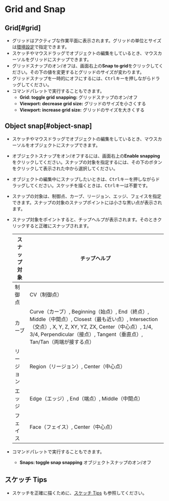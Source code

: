 
# Grid and Snap

## Grid[#grid]

- グリッドはアクティブな作業平面に表示されます。グリッドの単位とサイズは[環境設定](/plasticity-essentials/preferences)で指定できます。
- スケッチやマウスドラッグでオブジェクトの編集をしているとき、マウスカーソルをグリッドにスナップできます。
- グリッドスナップのオン/オフは、画面右上の**Snap to grid**をクリックしてください。その下の値を変更するとグリッドのサイズが変わります。
- グリッドスナップを一時的にオフにするには、<kbd>Ctrl</kbd>キーを押しながらドラッグしてください。
- コマンドパレットで実行することもできます。
    - **Grid: toggle grid snapping:** グリッドスナップのオン/オフ
    - **Viewport: decrease grid size:** グリッドのサイズを小さくする
    - **Viewport: increase grid size:** グリッドのサイズを大きくする

## Object snap[#object-snap]

- スケッチやマウスドラッグでオブジェクトの編集をしているとき、マウスカーソルをオブジェクトにスナップできます。
- オブジェクトスナップをオン/オフするには、画面右上の**Enable snapping**をクリックしてください。スナップの対象を指定するには、その下のボタン <ButtonIcon type="button-types-of-snapping" /> をクリックして表示された中から選択してください。

- オブジェクトの編集中にスナップしたいときは、<kbd>Ctrl</kbd>キーを押しながらドラッグしてください。スケッチを描くときは、<kbd>Ctrl</kbd>キーは不要です。

- スナップの対象は、制御点、カーブ、リージョン、エッジ、フェイスを指定できます。スナップの対象のスナップポイントには小さな黒い点が表示されます。
- スナップ対象をポイントすると、チップヘルプが表示されます。そのときクリックすると正確にスナップされます。

    | スナップ対象 | チップヘルプ                                                                                                                                                                       |
    | ------------ | ---------------------------------------------------------------------------------------------------------------------------------------------------------------------------------- |
    | 制御点       | CV（制御点）                                                                                                                                                                       |
    | カーブ       | Curve（カーブ）, Beginning（始点）, End（終点）, Middle（中間点）, Closest（最も近い点）, Intersection（交点）, X, Y, Z, XY, YZ, ZX, Center（中心点）, 1/4, 3/4, Perpendicular（接点）, Tangent（垂直点）, Tan/Tan（両端が接する点） |
    | リージョン   | Region（リージョン）, Center（中心点）                                                                                                                                             |
    | エッジ       | Edge（エッジ）, End（端点）, Middle（中間点）                                                                                                                                      |
    | フェイス     | Face（フェイス）, Center（中心点）                                                                                                                                                 |

- コマンドパレットで実行することもできます。
    - **Snaps: toggle snap snapping** オブジェクトスナップのオン/オフ

## スケッチ Tips

- スケッチを正確に描くために、[スケッチ Tips](/tool/sketching-essentials) も参照してください。